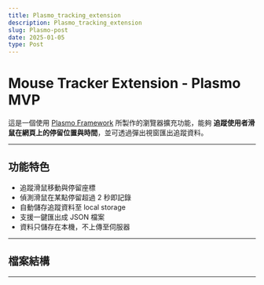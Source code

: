 ```yaml
---
title: Plasmo_tracking_extension
description: Plasmo_tracking_extension
slug: Plasmo-post
date: 2025-01-05
type: Post
---
```


# Mouse Tracker Extension - Plasmo MVP

這是一個使用 [Plasmo Framework](https://docs.plasmo.com/) 所製作的瀏覽器擴充功能，能夠 **追蹤使用者滑鼠在網頁上的停留位置與時間**，並可透過彈出視窗匯出追蹤資料。

---

## 功能特色

- 追蹤滑鼠移動與停留座標
- 偵測滑鼠在某點停留超過 2 秒即記錄
- 自動儲存追蹤資料至 local storage
- 支援一鍵匯出成 JSON 檔案
- 資料只儲存在本機，不上傳至伺服器

---

## 檔案結構

---